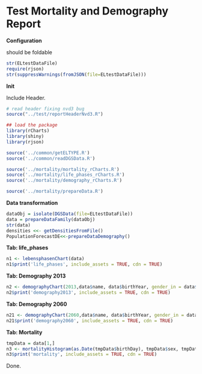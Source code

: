 Test Mortality and Demography Report
========================================================
**Configuration**

should be foldable
```r
str(ELtestDataFile)
require(rjson)
str(suppressWarnings(fromJSON(file=ELtestDataFile)))
```

**Init**

Include Header.
```r
# read header fixing nvd3 bug
source("../test/reportHeaderNvd3.R")

## load the package
library(rCharts)
library(shiny)
library(rjson)

source('../common/getELTYPE.R')
source('../common/readDGSData.R')

source('../mortality/mortality_rCharts.R')
source('../mortality/life_phases_rCharts.R')
source('../mortality/demography_rCharts.R')

source('../mortality/prepareData.R')
```

**Data transformation**

```r

dataObj = isolate(DGSData(file=ELtestDataFile))
data = prepareDataFamily(dataObj)
str(data)
densities <<- getDensitiesFromFile()
PopulationForecastDE<<-prepareDataDemography()
```

**Tab: life_phases**

```r
n1 <- lebensphasenChart(data)
n1$print('life_phases', include_assets = TRUE, cdn = TRUE)
```

**Tab: Demography 2013**

```r
n2 <- demographyChart(2013,data$name, data$birthYear, gender_in = data$sex)
n2$print('demography2013', include_assets = TRUE, cdn = TRUE)
```

**Tab: Demography 2060**

```r
n21 <- demographyChart(2060,data$name, data$birthYear, gender_in = data$sex)
n21$print('demography2060', include_assets = TRUE, cdn = TRUE)
```

**Tab: Mortality**

```r
tmpData = data[1,]    
n3 <- mortalityHistogram(as.Date(tmpData$birthDay), tmpData$sex, tmpData$name)           
n3$print('mortality', include_assets = TRUE, cdn = TRUE)
```

Done.